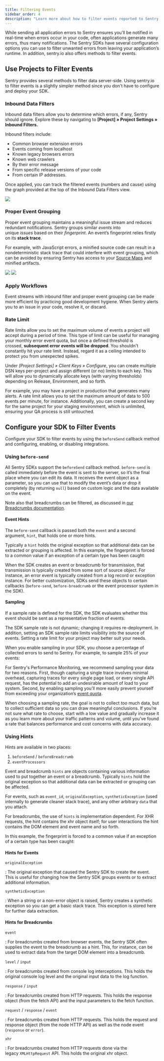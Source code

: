 ```yaml
---
title: Filtering Events
sidebar_order: 4
description: "Learn more about how to filter events reported to Sentry, using either the SDK, product filtering options, or both."
---
```


While sending all application errors to Sentry ensures you’ll be notified in real-time when errors occur in your code, often applications generate many errors, thus many notifications. The Sentry SDKs have several configuration options you can use to filter unwanted errors from leaving your application’s runtime. In addition, sentry.io also offers methods to filter events.

## Use Projects to Filter Events

Sentry provides several methods to filter data server-side. Using sentry.io to filter events is a slightly simpler method since you don't have to configure and deploy your SDK.

### Inbound Data Filters

Inbound data filters allow you to determine which errors, if any, Sentry should ignore. Explore these by navigating to **[Project] » Project Settings » Inbound Filters.**

Inbound filters include:

- Common browser extension errors
- Events coming from localhost
- Known legacy browsers errors
- Known web crawlers
- By their error message
- From specific release versions of your code
- From certain IP addresses.

Once applied, you can track the filtered events (numbers and cause) using the graph provided at the top of the Inbound Data Filters view.

![](builtin-inbound-filters.png)

### Proper Event Grouping

Proper event grouping maintains a meaningful issue stream and reduces redundant notifications. Sentry groups similar *events* into unique *issues* based on their *fingerprint*. An event’s fingerprint relies firstly on its **stack trace**.

For example, with JavaScript errors, a minified source code can result in a nondeterministic stack trace that could interfere with event grouping, which can be avoided by ensuring Sentry has access to your [Source Maps](../sourcemaps/) and minified artifacts.

![](stacktrace-without-sourcemaps.png)
![](stacktrace-with-sourcemaps.png)

### Apply Workflows

Event streams with inbound filter and proper event grouping can be made more efficient by practicing good development hygiene. When Sentry alerts you to an issue in your code, resolve it, or discard.

### Rate Limit

Rate limits allow you to set the maximum volume of events a project will accept during a period of time. This type of limit can be useful for managing your monthly error event quota, but once a defined threshold is crossed, **subsequent error events will be dropped**. You shouldn't constantly hit your rate limit. Instead, regard it as a ceiling intended to protect you from unexpected spikes.

Under *[Project Settings] » Client Keys » Configure*, you can create multiple DSN keys per-project and assign different (or no) limits to each key. This will allow you to dynamically allocate keys (with varying thresholds) depending on Release, Environment, and so forth.

For example, you may have a project in production that generates many alerts. A rate limit allows you to set the maximum amount of data to 500 events per minute, for instance. Additionally, you can create a second key for the same project for your staging environment, which is unlimited, ensuring your QA process is still untouched.

## Configure your SDK to Filter Events

Configure your SDK to filter events by using the `beforeSend` callback method and configuring, enabling, or disabling integrations.

### Using `before-send`

All Sentry SDKs support the `beforeSend` callback method. `before-send` is called immediately before the event is sent to the server, so it’s the final place where you can edit its data. It receives the event object as a parameter, so you can use that to modify the event’s data or drop it completely (by returning `null`) based on custom logic and the data available on the event.

<PlatformContent includePath="configuration/before-send" />

Note also that breadcrumbs can be filtered, as discussed in [our Breadcrumbs documentation](/product/error-monitoring/breadcrumbs/).

#### Event Hints

The `before-send` callback is passed both the `event` and a second argument, `hint`, that holds one or more hints.

Typically a `hint` holds the original exception so that additional data can be extracted or grouping is affected. In this example, the fingerprint is forced to a common value if an exception of a certain type has been caught:

<PlatformContent includePath="configuration/before-send-hint" />

When the SDK creates an event or breadcrumb for transmission, that transmission is typically created from some sort of source object. For instance, an error event is typically created from a log record or exception instance. For better customization, SDKs send these objects to certain callbacks (`before-send`, `before-breadcrumb` or the event processor system in the SDK).

#### Sampling

If a sample rate is defined for the SDK, the SDK evaluates whether this event should be sent as a representative fraction of events.

<Note><markdown>

The SDK sample rate is not dynamic; changing it requires re-deployment. In addition, setting an SDK sample rate limits visibility into the source of events. Setting a rate limit for your project may better suit your needs.

</markdown></Note>

When you enable sampling in your SDK, you choose a percentage of collected errors to send to Sentry. For example, to sample 25% of your events:

<PlatformContent includePath="configuration/sample-rate" />

For Sentry's Performance Monitoring, we recommend sampling your data for two reasons. First, though capturing a single trace involves minimal overhead, capturing traces for every single page load, or every single API request, has the potential to add an undesirable amount of load to your system. Second, by enabling sampling you’ll more easily prevent yourself from exceeding your organization’s [event quota](/accounts/quotas/).

When choosing a sampling rate, the goal is not to collect *too* much data, but to collect sufficient data so you can draw meaningful conclusions. If you’re not sure what rate to choose, start with a low value and gradually increase it as you learn more about your traffic patterns and volume, until you’ve found a rate that balances performance and cost concerns with data accuracy.

### Using Hints

Hints are available in two places:

1. `beforeSend` / `beforeBreadcrumb`
2. `eventProcessors`

Event and breadcrumb `hints` are objects containing various information used to put together an event or a breadcrumb. Typically `hints` hold the original exception so that additional data can be extracted or grouping can be affected.

For events, such as `event_id`, `originalException`, `syntheticException` (used internally to generate cleaner stack trace), and any other arbitrary `data` that you attach.

For breadcrumbs, the use of `hints` is implementation dependent. For XHR requests, the hint contains the xhr object itself; for user interactions the hint contains the DOM element and event name and so forth.

In this example, the fingerprint is forced to a common value if an exception of a certain type has been caught:

<PlatformContent includePath="configuration/before-send-fingerprint" />

#### Hints for Events

`originalException`

: The original exception that caused the Sentry SDK to create the event. This is useful for changing how the Sentry SDK groups events or to extract additional information.

`syntheticException`

: When a string or a non-error object is raised, Sentry creates a synthetic exception so you can get a basic stack trace. This exception is stored here for further data extraction.

#### Hints for Breadcrumbs

`event`

: For breadcrumbs created from browser events, the Sentry SDK often supplies the event to the breadcrumb as a hint. This, for instance, can be used to extract data from the target DOM element into a breadcrumb.

`level` / `input`

: For breadcrumbs created from console log interceptions. This holds the original console log level and the original input data to the log function.

`response` / `input`

: For breadcrumbs created from HTTP requests. This holds the response object (from the fetch API) and the input parameters to the fetch function.

`request` / `response` / `event`

: For breadcrumbs created from HTTP requests. This holds the request and response object (from the node HTTP API) as well as the node event (`response` or `error`).

`xhr`

: For breadcrumbs created from HTTP requests done via the legacy `XMLHttpRequest` API. This holds the original xhr object.

<PlatformContent includePath="configuration/decluttering" />
